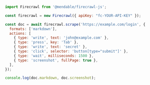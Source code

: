 ```js Node
import Firecrawl from '@mendable/firecrawl-js';

const firecrawl = new Firecrawl({ apiKey: "fc-YOUR-API-KEY" });

const doc = await firecrawl.scrape('https://example.com/login', {
  formats: ['markdown'],
  actions: [
    { type: 'write', text: 'john@example.com' },
    { type: 'press', key: 'Tab' },
    { type: 'write', text: 'secret' },
    { type: 'click', selector: 'button[type="submit"]' },
    { type: 'wait', milliseconds: 1500 },
    { type: 'screenshot', fullPage: true },
  ],
});

console.log(doc.markdown, doc.screenshot);
```



